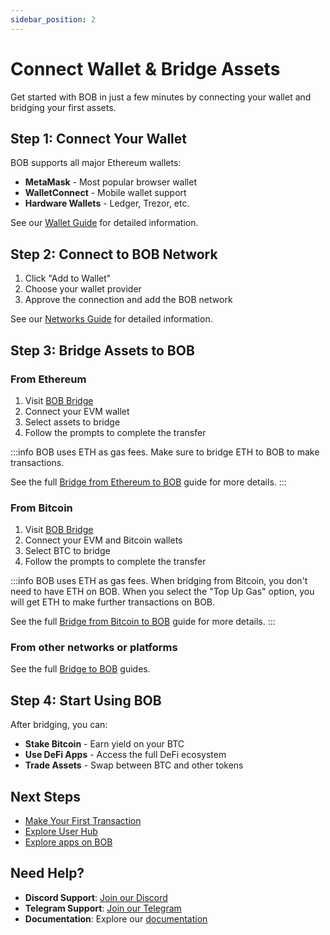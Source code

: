 ```yaml
---
sidebar_position: 2
---
```



# Connect Wallet & Bridge Assets 

Get started with BOB in just a few minutes by connecting your wallet and bridging your first assets.


## Step 1: Connect Your Wallet

BOB supports all major Ethereum wallets:

- **MetaMask** - Most popular browser wallet
- **WalletConnect** - Mobile wallet support
- **Hardware Wallets** - Ledger, Trezor, etc.

See our [Wallet Guide](/docs/user-hub/wallet-guide/) for detailed information.

## Step 2: Connect to BOB Network

<AddToWallet />

1. Click "Add to Wallet"
2. Choose your wallet provider
3. Approve the connection and add the BOB network

See our [Networks Guide](/docs/user-hub/networks) for detailed information.

## Step 3: Bridge Assets to BOB

### From Ethereum

1. Visit [BOB Bridge](https://app.gobob.xyz/en?network=ethereum)
2. Connect your EVM wallet
3. Select assets to bridge
4. Follow the prompts to complete the transfer

:::info
BOB uses ETH as gas fees. Make sure to bridge ETH to BOB to make transactions.

See the full [Bridge from Ethereum to BOB](/docs/user-hub/onboard-to-bob/ethereum-bridge) guide for more details.
:::


### From Bitcoin

1. Visit [BOB Bridge](https://app.gobob.xyz/en?network=bitcoin)
2. Connect your EVM and Bitcoin wallets
3. Select BTC to bridge
4. Follow the prompts to complete the transfer

:::info
BOB uses ETH as gas fees. When bridging from Bitcoin, you don't need to have ETH on BOB. When you select the "Top Up Gas" option, you will get ETH to make further transactions on BOB.

See the full [Bridge from Bitcoin to BOB](/docs/user-hub/onboard-to-bob/bob-gateway) guide for more details.
:::

### From other networks or platforms

See the full [Bridge to BOB](/docs/user-hub/onboard-to-bob) guides.

## Step 4: Start Using BOB

After bridging, you can:
- **Stake Bitcoin** - Earn yield on your BTC
- **Use DeFi Apps** - Access the full DeFi ecosystem
- **Trade Assets** - Swap between BTC and other tokens

## Next Steps

- [Make Your First Transaction](./first-transaction.md)
- [Explore User Hub](../user-hub/)
- [Explore apps on BOB](https://app.gobob.xyz/en/apps)

## Need Help?

- **Discord Support**: [Join our Discord](https://discord.gg/gobob)
- **Telegram Support**: [Join our Telegram](https://t.me/+CyIcLW2nfaFlNDc1)
- **Documentation**: Explore our [documentation](/)